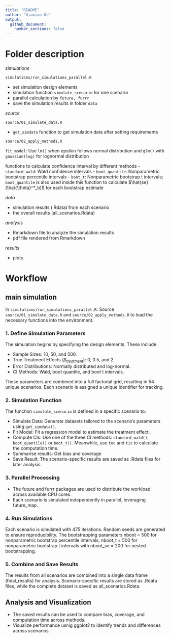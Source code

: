 ```yaml
---
title: "README"
author: "Xiaxian Ou"
output: 
  github_document:
    number_sections: false
---
```




# Folder description

*simulations*

`simulations/run_simulations_parallel.R`

- set simulation design elements
- simulation function `simulate_scenario` for one scenario 
- parallel calculation by  `future, furrr`
- save the simulation results in folder `data`


*source*

`source/01_simulate_data.R`

- `get_simdata` function to get simulation data after setting requirements


`source/02_apply_methods.R`

`fit_model`: Use `lm()` when epsilon follows normal distribution and `glm()` with `gaussian(log)` for lognormal distribution

functions to calculate confidence interval by different methods
- `standard_wald`: Wald confidence intervals
- `boot_quantile`: Nonparametric bootstrap percentile intervals
- `boot_t`: Nonparametric bootstrap t intervals; `boot_quantile` is also used inside this function to calculate $\hat{se}(\hat{\theta}^*_b)$ for each bootstrap estimate


*data*

- simulation results (.Rdata) from each scenario
- the overall results (all_scenarios.Rdata)

*analysis*

- Rmarkdown file to analyze the simulation results
- pdf file rendered from Rmarkdown

*results*

- plots 



# Workflow


## main simulation

In `simulations/run_simulations_parallel.R`: Source   `source/01_simulate_data.R` and `source/02_apply_methods.R` to load the necessary functions into the environment.

### 1. Define Simulation Parameters

The simulation begins by specifying the design elements. These include:

- Sample Sizes: 10, 50, and 500.
- True Treatment Effects ($\beta_{treatment}$): 0, 0.5, and 2.
- Error Distributions: Normally distributed and log-normal.
- CI Methods: Wald, boot quantile, and boot t intervals.

These parameters are combined into a full factorial grid, resulting in 54 unique scenarios. Each scenario is assigned a unique identifier for tracking.


### 2. Simulation Function

The function `simulate_scenario` is defined in a specific scenario to:

- Simulate Data: Generate datasets tailored to the scenario's parameters using `get_simdata()`.
- Fit Model: Fit a regression model to estimate the treatment effect.
- Compute CIs: Use one of the three CI methods: `standard_wald()`, `boot_quantile()` or `boot_t()`. Meanwhile, use `toc` and `tic` to calculate the computation time.
- Summarise results: Get bias and coverage
- Save Result: The scenario-specific results are saved as .Rdata files for later analysis.



### 3. Parallel Processing

- The future and furrr packages are used to distribute the workload across available CPU cores.
- Each scenario is simulated independently in parallel, leveraging future_map.


### 4. Run Simulations

Each scenario is simulated with 475 iterations. Random seeds are generated to ensure reproducibility. The bootstrapping parameters nboot = 500 for nonparametric bootstrap percentile intervals; nboot_t = 500 for nonparametric bootstrap t intervals with nboot_se = 200 for nested bootstrapping.

### 5. Combine and Save Results

The results from all scenarios are combined into a single data frame (final_results) for analysis. Scenario-specific results are stored as .Rdata files, while the complete dataset is saved as all_scenarios.Rdata.


## Analysis and Visualization


- The saved results can be used to compare bias, coverage, and computation time across methods.
- Visualize performance usnig ggplot2 to identify trends and differences across scenarios.
